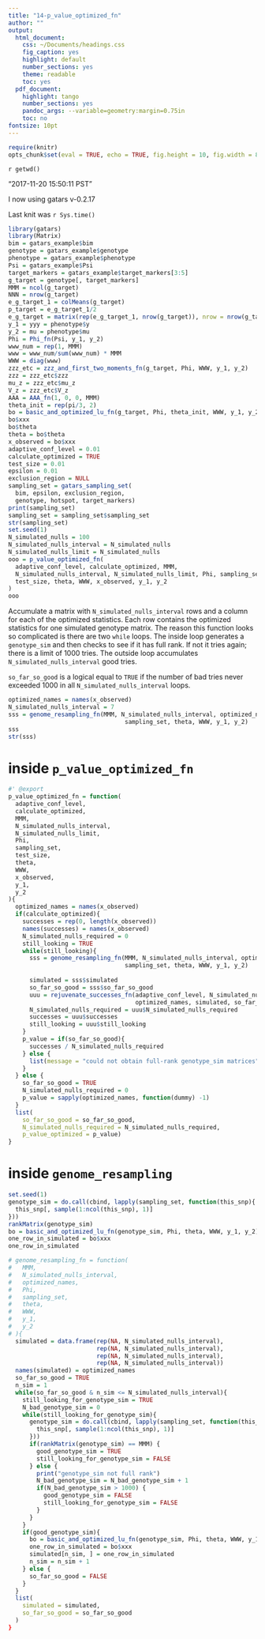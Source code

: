 ```yaml
---
title: "14-p_value_optimized_fn"
author: ""
output:
  html_document:
    css: ~/Documents/headings.css
    fig_caption: yes
    highlight: default
    number_sections: yes
    theme: readable
    toc: yes
  pdf_document:
    highlight: tango
    number_sections: yes
    pandoc_args: --variable=geometry:margin=0.75in
    toc: no
fontsize: 10pt
---
```

<A NAME="top"> </A>

```r
require(knitr)
opts_chunk$set(eval = TRUE, echo = TRUE, fig.height = 10, fig.width = 8, tidy=FALSE)
```

`r getwd()`  

"2017-11-20 15:50:11 PST"

I now using gatars v-0.2.17

Last knit was `r Sys.time()`

```r
library(gatars)
library(Matrix)
bim = gatars_example$bim
genotype = gatars_example$genotype
phenotype = gatars_example$phenotype
Psi = gatars_example$Psi
target_markers = gatars_example$target_markers[3:5]
g_target = genotype[, target_markers]
MMM = ncol(g_target)
NNN = nrow(g_target)
e_g_target_1 = colMeans(g_target)
p_target = e_g_target_1/2
e_g_target = matrix(rep(e_g_target_1, nrow(g_target)), nrow = nrow(g_target), byrow = TRUE)
y_1 = yyy = phenotype$y
y_2 = mu = phenotype$mu
Phi = Phi_fn(Psi, y_1, y_2)
www_num = rep(1, MMM)
www = www_num/sum(www_num) * MMM
WWW = diag(www)
zzz_etc = zzz_and_first_two_moments_fn(g_target, Phi, WWW, y_1, y_2)
zzz = zzz_etc$zzz
mu_z = zzz_etc$mu_z
V_z = zzz_etc$V_z
AAA = AAA_fn(1, 0, 0, MMM)
theta_init = rep(pi/3, 2)
bo = basic_and_optimized_lu_fn(g_target, Phi, theta_init, WWW, y_1, y_2)
bo$xxx
bo$theta
theta = bo$theta
x_observed = bo$xxx
adaptive_conf_level = 0.01
calculate_optimized = TRUE
test_size = 0.01
epsilon = 0.01
exclusion_region = NULL
sampling_set = gatars_sampling_set(
  bim, epsilon, exclusion_region,
  genotype, hotspot, target_markers)
print(sampling_set)
sampling_set = sampling_set$sampling_set
str(sampling_set)
set.seed(1)
N_simulated_nulls = 100
N_simulated_nulls_interval = N_simulated_nulls
N_simulated_nulls_limit = N_simulated_nulls
ooo = p_value_optimized_fn(
  adaptive_conf_level, calculate_optimized, MMM, 
  N_simulated_nulls_interval, N_simulated_nulls_limit, Phi, sampling_set,
  test_size, theta, WWW, x_observed, y_1, y_2
)
ooo
```

Accumulate a matrix with `N_simulated_nulls_interval` rows and a column for each of the optimized statistics.
Each row contains the optimized statistics for one simulated genotype matrix.
The reason this function looks so complicated is there are two `while` loops.
The inside loop generates a `genotype_sim` and then checks to see if it has full rank.
If not it tries again; there is a limit of 1000 tries.
The outside loop accumulates `N_simulated_nulls_interval` good tries.

`so_far_so_good` is a logical equal to `TRUE` if the number of bad tries never exceeded 1000 in all 
`N_simulated_nulls_interval` loops.

```r
optimized_names = names(x_observed)
N_simulated_nulls_interval = 7
sss = genome_resampling_fn(MMM, N_simulated_nulls_interval, optimized_names, Phi, 
                                 sampling_set, theta, WWW, y_1, y_2)
sss
str(sss)
```

# inside `p_value_optimized_fn`

```r
#' @export
p_value_optimized_fn = function(
  adaptive_conf_level,
  calculate_optimized,
  MMM,
  N_simulated_nulls_interval,
  N_simulated_nulls_limit,
  Phi,
  sampling_set,
  test_size,
  theta,
  WWW,
  x_observed,
  y_1,
  y_2
){
  optimized_names = names(x_observed)
  if(calculate_optimized){
    successes = rep(0, length(x_observed))
    names(successes) = names(x_observed)
    N_simulated_nulls_required = 0
    still_looking = TRUE
    while(still_looking){
      sss = genome_resampling_fn(MMM, N_simulated_nulls_interval, optimized_names, Phi, 
                                 sampling_set, theta, WWW, y_1, y_2)
      
      simulated = sss$simulated
      so_far_so_good = sss$so_far_so_good
      uuu = rejuvenate_successes_fn(adaptive_conf_level, N_simulated_nulls_limit, N_simulated_nulls_required,
                                    optimized_names, simulated, so_far_so_good, successes, test_size, x_observed)
      N_simulated_nulls_required = uuu$N_simulated_nulls_required
      successes = uuu$successes
      still_looking = uuu$still_looking
    }
    p_value = if(so_far_so_good){
      successes / N_simulated_nulls_required
    } else {
      list(message = "could not obtain full-rank genotype_sim matrices")
    }
  } else {
    so_far_so_good = TRUE
    N_simulated_nulls_required = 0
    p_value = sapply(optimized_names, function(dummy) -1)
  }
  list(
    so_far_so_good = so_far_so_good,
    N_simulated_nulls_required = N_simulated_nulls_required,
    p_value_optimized = p_value)
}
```

# inside `genome_resampling`

```r
set.seed(1)
genotype_sim = do.call(cbind, lapply(sampling_set, function(this_snp){
  this_snp[, sample(1:ncol(this_snp), 1)]
}))
rankMatrix(genotype_sim)
bo = basic_and_optimized_lu_fn(genotype_sim, Phi, theta, WWW, y_1, y_2)
one_row_in_simulated = bo$xxx
one_row_in_simulated
```



```r
# genome_resampling_fn = function(
#   MMM,
#   N_simulated_nulls_interval,
#   optimized_names,
#   Phi,
#   sampling_set,
#   theta, 
#   WWW,
#   y_1,
#   y_2
# ){
  simulated = data.frame(rep(NA, N_simulated_nulls_interval), 
                         rep(NA, N_simulated_nulls_interval), 
                         rep(NA, N_simulated_nulls_interval), 
                         rep(NA, N_simulated_nulls_interval))
  names(simulated) = optimized_names
  so_far_so_good = TRUE
  n_sim = 1
  while(so_far_so_good & n_sim <= N_simulated_nulls_interval){
    still_looking_for_genotype_sim = TRUE
    N_bad_genotype_sim = 0
    while(still_looking_for_genotype_sim){
      genotype_sim = do.call(cbind, lapply(sampling_set, function(this_snp){
        this_snp[, sample(1:ncol(this_snp), 1)]
      }))
      if(rankMatrix(genotype_sim) == MMM) {
        good_genotype_sim = TRUE
        still_looking_for_genotype_sim = FALSE
      } else {
        print("genotype_sim not full rank")
        N_bad_genotype_sim = N_bad_genotype_sim + 1
        if(N_bad_genotype_sim > 1000) {
          good_genotype_sim = FALSE
          still_looking_for_genotype_sim = FALSE
        }
      }
    }
    if(good_genotype_sim){
      bo = basic_and_optimized_lu_fn(genotype_sim, Phi, theta, WWW, y_1, y_2)
      one_row_in_simulated = bo$xxx
      simulated[n_sim, ] = one_row_in_simulated
      n_sim = n_sim + 1
    } else {
      so_far_so_good = FALSE
    }
  }
  list(
    simulated = simulated,
    so_far_so_good = so_far_so_good
  )
}
```

